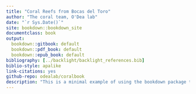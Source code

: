 ```yaml
--- 
title: "Coral Reefs from Bocas del Toro"
author: "The coral team, O'Dea lab"
date: "`r Sys.Date()`"
site: bookdown::bookdown_site
documentclass: book
output:
  bookdown::gitbook: default
  bookdown::pdf_book: default
  bookdown::epub_book: default
bibliography: [../backlight/backlight_references.bib]
biblio-style: apalike
link-citations: yes
github-repo: odealab/coralbook
description: "This is a minimal example of using the bookdown package to write a book. The output format for this example is bookdown::gitbook. This book focuses on reef corals in Bocas del Toro, Panama."
---
```


